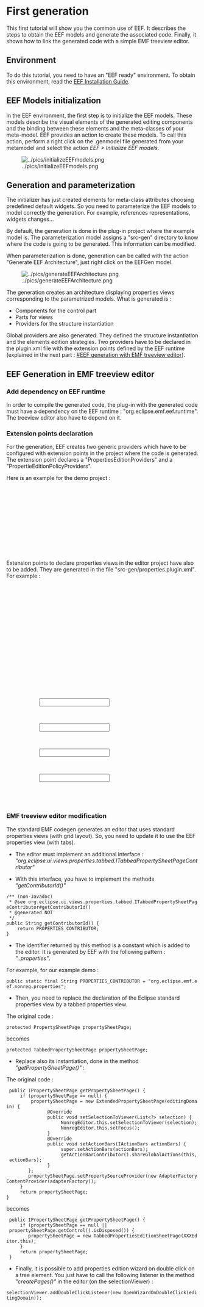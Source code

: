 = First generation =
This first tutorial will show you the common use of EEF. It describes the steps to obtain the EEF models and generate the associated code. Finally, it shows how to link the generated code with a simple EMF treeview editor.

== Environment ==
To do this tutorial, you need to have an "EEF ready" environment. To obtain this environment, read the [[EEF Installation Guide]].

== EEF Models initialization ==
In the EEF environment, the first step is to initialize the EEF models. These models describe the visual elements of the generated editing components and the binding between these elements and the meta-classes of your meta-model. EEF provides an action to create these models. To call this action, perform a right click on the .genmodel file generated from your metamodel and select the action ''EEF > Initialize EEF models''.

[[Image:../pics/initializeEEFmodels.png|center]]

== Generation and parameterization ==
The initializer has just created elements for meta-class attributes choosing predefined default widgets. So you need to parameterize the EEF models to model correctly the generation. For example, references representations, widgets changes...

By default, the generation is done in the plug-in project where the example model is. The parameterization model assigns a "src-gen" directory to know where the code is going to be generated. This information can be modified.

When parameterization is done, generation can be called with the action "Generate EEF Architecture", just right click on the EEFGen model.

[[Image:../pics/generateEEFArchitecture.png|center]]

The generation creates an architecture displaying properties views corresponding to the parametrized models. What is generated is :
* Components for the control part
* Parts for views
* Providers for the structure instantiation

Global providers are also generated. They defined the structure instantiation and the elements edition strategies. Two providers have to be declared in the plugin.xml file with the extension points defined by the EEF runtime (explained in the next part : [[#EEF generation with EMF treeview editor]]).


== EEF Generation in EMF treeview editor ==

=== Add dependency on EEF runtime ===
In order to compile the generated code, the plug-in with the generated code must have a dependency on the EEF runtime : "org.eclipse.emf.eef.runtime". The treeview editor also have to depend on it.

=== Extension points declaration ===
For the generation, EEF creates two generic providers which have to be configured with extension points in the project where the code is generated. The extension point declares a "PropertiesEditionProviders" and a "PropertieEditionPolicyProviders".

Here is an example for the demo project :

<!-- <source lang="xml"> -->
 <extension
        point="org.eclipse.emf.eef.runtime.PropertiesEditionProvider">
   <PropertiesEditionComponentProvider
        providerClass="org.eclipse.emf.eef.nonreg.providers.NonregPackagePropertiesEditionProvider">
   </PropertiesEditionComponentProvider>
 </extension>
 <extension
      point="org.eclipse.emf.eef.runtime.PropertiesEditionPolicyProvider">
   <PropertiesEditionPolicyProvider
        providerClass="org.eclipse.emf.eef.nonreg.providers.NonregPackagePropertiesEditionPolicyProvider">
   </PropertiesEditionPolicyProvider>
 </extension>
 <extension
      point="org.eclipse.emf.eef.runtime.PropertiesEditionPartProvider">
   <PropertiesEditionPartProvider
        providerClass="org.eclipse.emf.eef.nonreg.providers.NonregPropertiesEditionPartProvider">
   </PropertiesEditionPartProvider>
 </extension>
<!-- </source> -->

Extension points to declare properties views in the editor project have also to be added. They are generated in the file "src-gen/properties.plugin.xml". For example :

<!-- <source lang="xml"> -->
 <extension
         point="org.eclipse.ui.views.properties.tabbed.propertyContributor">
      <propertyContributor
            contributorId="org.eclipse.emf.eef.components.properties">
         <propertyCategory
               category="default">
         </propertyCategory>
         <propertyCategory
               category="extended">
         </propertyCategory>
         <propertyCategory
               category="advanced">
         </propertyCategory>
      </propertyContributor>
   </extension>
   <extension
         point="org.eclipse.ui.views.properties.tabbed.propertyTabs">
      <propertyTabs
            contributorId="org.eclipse.emf.eef.components.properties">
         <propertyTab
               label="Base"
               category="default"
               id="Base">
         </propertyTab>
      </propertyTabs>
   </extension>
   <extension
         point="org.eclipse.ui.views.properties.tabbed.propertySections">
      <propertySections
            contributorId="org.eclipse.emf.eef.components.properties">
         <propertySection
               tab="Base"
               class="org.eclipse.emf.eef.runtime.ui.properties.sections.PropertiesEditionSection"
               id="org.eclipse.emf.eef.components.section.PropertiesEditionContext">
             <input
                    type="org.eclipse.emf.eef.components.PropertiesEditionContext">
             </input>
         </propertySection>
         <propertySection
               tab="Base"
               class="org.eclipse.emf.eef.runtime.ui.properties.sections.PropertiesEditionSection"
               id="org.eclipse.emf.eef.components.section.PropertiesEditionComponent">
             <input
                    type="org.eclipse.emf.eef.components.PropertiesEditionComponent">
             </input>
         </propertySection>
         <propertySection
               tab="Base"
               class="org.eclipse.emf.eef.runtime.ui.properties.sections.PropertiesEditionSection"
               id="org.eclipse.emf.eef.components.section.PropertiesEditionElement">
             <input
                    type="org.eclipse.emf.eef.components.PropertiesEditionElement">
             </input>
         </propertySection>
         <propertySection
               tab="Base"
               class="org.eclipse.emf.eef.runtime.ui.properties.sections.PropertiesEditionSection"
               id="org.eclipse.emf.eef.components.section.PropertiesMultiEditionElement">
             <input
                    type="org.eclipse.emf.eef.components.PropertiesMultiEditionElement">
             </input>
         </propertySection>
      </propertySections>
   </extension>
<!-- </source> -->

=== EMF treeview editor modification ===
The standard EMF  codegen generates an editor that uses standard properties views (with grid layout). So, you need to update it to use the EEF properties view (with tabs). 

*The editor must implement an additional interface : ''"org.eclipse.ui.views.properties.tabbed.ITabbedPropertySheetPageContributor"''

*With this interface, you have to implement the methods ''"getContributorId()"''

<!-- <source lang="java"> -->
 /** (non-Javadoc)
  * @see org.eclipse.ui.views.properties.tabbed.ITabbedPropertySheetPageContributor#getContributorId()
  * @generated NOT
  */
 public String getContributorId() {
     return PROPERTIES_CONTRIBUTOR;
 }
<!-- </source> -->

*The identifier returned by this method is a constant which is added to the editor. It is generated by EEF with the following pattern : ''"<basepackage>.<packagename>.properties"''.
For example, for our example demo :

<!-- <source lang="java"> -->
 public static final String PROPERTIES_CONTRIBUTOR = "org.eclipse.emf.eef.nonreg.properties";
<!-- </source> -->

*Then, you need to replace the declaration of the Eclipse standard properties view by a tabbed properties view. 
The original code :

<!-- <source lang="java"> -->
 protected PropertySheetPage propertySheetPage;
<!-- </source> -->

becomes

<!-- <source lang="java"> -->
 protected TabbedPropertySheetPage propertySheetPage;
<!-- </source> -->

*Replace also its instantiation, done in the method ''"getPropertySheetPage()"'' :

The original code :
<!-- <source lang="java"> -->
  public IPropertySheetPage getPropertySheetPage() {
      if (propertySheetPage == null) {
          propertySheetPage = new ExtendedPropertySheetPage(editingDomain) {
                @Override
                public void setSelectionToViewer(List<?> selection) {
                     NonregEditor.this.setSelectionToViewer(selection);
                     NonregEditor.this.setFocus();
                }
                @Override
                public void setActionBars(IActionBars actionBars) {
                     super.setActionBars(actionBars);
                     getActionBarContributor().shareGlobalActions(this, actionBars);
                }
         };
         propertySheetPage.setPropertySourceProvider(new AdapterFactoryContentProvider(adapterFactory));
      }
      return propertySheetPage;
 }
<!-- </source> -->

becomes 

<!-- <source lang="java"> -->
  public IPropertySheetPage getPropertySheetPage() {
      if (propertySheetPage == null || propertySheetPage.getControl().isDisposed()) {
         propertySheetPage = new TabbedPropertiesEditionSheetPage(XXXEditor.this);
      }
      return propertySheetPage;
  }
<!-- </source> -->

*Finally, it is possible to add properties edition wizard on double click on a tree element. You just have to call the following listener in the method ''"createPages()"'' in the editor (on the selectionViewer) :

<!-- <source lang="java"> -->
 selectionViewer.addDoubleClickListener(new OpenWizardOnDoubleClick(editingDomain));
<!-- </source> -->

